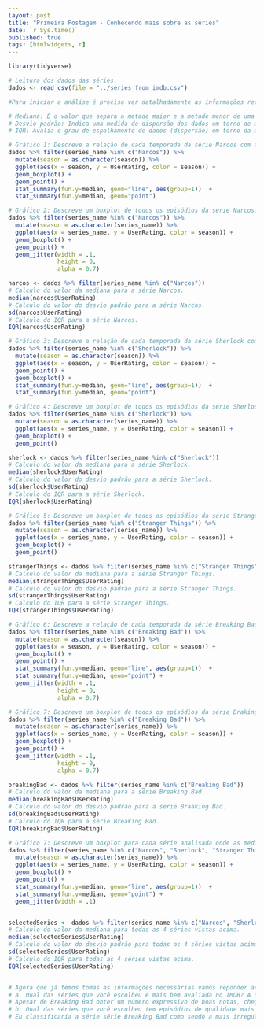```yaml
---
layout: post
title: "Primeira Postagem - Conhecendo mais sobre as séries"
date: `r Sys.time()`
published: true
tags: [htmlwidgets, r]
---
```


```r
library(tidyverse) 

# Leitura dos dados das séries.
dados <- read_csv(file = "../series_from_imdb.csv")

#Para iniciar a análise é preciso ver detalhadamente as informações referentes a cada uma das séries. Nos gráficos seguintes veremos diversos gráficos com informações relevante sobre a avaliação dos usuários.

# Mediana: É o valor que separa a metade maior e a metade menor de uma amostra.
# Desvio padrão: Indica uma medida de dispersão dos dados em torno de média amostral.
# IQR: Avalia o grau de espalhamento de dados (dispersão) em torno da medida de centralidade, basicamente subtraindo o terceiro quartil do primeiro quartil.

# Gráfico 1: Descreve a relação de cada temporada da série Narcos com a avaliação do usuários.
dados %>% filter(series_name %in% c("Narcos")) %>% 
  mutate(season = as.character(season)) %>% 
  ggplot(aes(x = season, y = UserRating, color = season)) + 
  geom_boxplot() +
  geom_point() + 
  stat_summary(fun.y=median, geom="line", aes(group=1))  + 
  stat_summary(fun.y=median, geom="point")

# Gráfico 2: Descreve um boxplot de todos os episódios da série Narcos.
dados %>% filter(series_name %in% c("Narcos")) %>% 
  mutate(season = as.character(series_name)) %>% 
  ggplot(aes(x = series_name, y = UserRating, color = season)) + 
  geom_boxplot() + 
  geom_point() +
  geom_jitter(width = .1,
              height = 0,
              alpha = 0.7) 

narcos <- dados %>% filter(series_name %in% c("Narcos"))
# Calculo do valor da mediana para a série Narcos.
median(narcos$UserRating)
# Calculo do valor do desvio padrão para a série Narcos.
sd(narcos$UserRating)
# Calculo do IQR para a série Narcos.
IQR(narcos$UserRating)

# Gráfico 3: Descreve a relação de cada temporada da série Sherlock com a avaliação do usuários.
dados %>% filter(series_name %in% c("Sherlock")) %>% 
  mutate(season = as.character(season)) %>% 
  ggplot(aes(x = season, y = UserRating, color = season)) +
  geom_point() +
  geom_boxplot() + 
  stat_summary(fun.y=median, geom="line", aes(group=1))  + 
  stat_summary(fun.y=median, geom="point")

# Gráfico 4: Descreve um boxplot de todos os episódios da série Sherlock.
dados %>% filter(series_name %in% c("Sherlock")) %>% 
  mutate(season = as.character(series_name)) %>% 
  ggplot(aes(x = series_name, y = UserRating, color = season)) + 
  geom_boxplot() +
  geom_point() 

sherlock <- dados %>% filter(series_name %in% c("Sherlock"))
# Calculo do valor da mediana para a série Sherlock.
median(sherlock$UserRating)
# Calculo do valor do desvio padrão para a série Sherlock.
sd(sherlock$UserRating)
# Calculo do IQR para a série Sherlock.
IQR(sherlock$UserRating)

# Gráfico 5: Descreve um boxplot de todos os episódios da série Stranger Things.
dados %>% filter(series_name %in% c("Stranger Things")) %>% 
  mutate(season = as.character(series_name)) %>% 
  ggplot(aes(x = series_name, y = UserRating, color = season)) + 
  geom_boxplot() +
  geom_point() 

strangerThings <- dados %>% filter(series_name %in% c("Stranger Things"))
# Calculo do valor da mediana para a série Stranger Things.
median(strangerThings$UserRating)
# Calculo do valor do desvio padrão para a série Stranger Things.
sd(strangerThings$UserRating)
# Calculo do IQR para a série Stranger Things.
IQR(strangerThings$UserRating)

# Gráfico 6: Descreve a relação de cada temporada da série Breaking Bad com a avaliação do usuários.
dados %>% filter(series_name %in% c("Breaking Bad")) %>% 
  mutate(season = as.character(season)) %>% 
  ggplot(aes(x = season, y = UserRating, color = season)) + 
  geom_boxplot() +
  geom_point() + 
  stat_summary(fun.y=median, geom="line", aes(group=1))  + 
  stat_summary(fun.y=median, geom="point") +
  geom_jitter(width = .1,
              height = 0,
              alpha = 0.7) 

# Gráfico 7: Descreve um boxplot de todos os episódios da série Braking Bad.
dados %>% filter(series_name %in% c("Breaking Bad")) %>% 
  mutate(season = as.character(series_name)) %>% 
  ggplot(aes(x = series_name, y = UserRating, color = season)) + 
  geom_boxplot() +
  geom_point() +
  geom_jitter(width = .1,
              height = 0,
              alpha = 0.7) 

breakingBad <- dados %>% filter(series_name %in% c("Breaking Bad"))
# Calculo do valor da mediana para a série Breaking Bad.
median(breakingBad$UserRating)
# Calculo do valor do desvio padrão para a série Braaking Bad.
sd(breakingBad$UserRating)
# Calculo do IQR para a série Breaking Bad.
IQR(breakingBad$UserRating)

# Gráfico 7: Descreve um boxplot para cada série analisada onde as medianas de cada uma estão ligadas.
dados %>% filter(series_name %in% c("Narcos", "Sherlock", "Stranger Things", "Breaking Bad")) %>% 
  mutate(season = as.character(series_name)) %>% 
  ggplot(aes(x = series_name, y = UserRating, color = season)) + 
  geom_boxplot() +
  geom_point() + 
  stat_summary(fun.y=median, geom="line", aes(group=1))  + 
  stat_summary(fun.y=median, geom="point") +
  geom_jitter(width = .1) 


selectedSeries <- dados %>% filter(series_name %in% c("Narcos", "Sherlock", "Stranger Things", "Breaking Bad"))
# Calculo do valor da mediana para todas as 4 séries vistas acima.
median(selectedSeries$UserRating)
# Calculo do valor do desvio padrão para todas as 4 séries vistas acima.
sd(selectedSeries$UserRating)
# Calculo do IQR para todas as 4 séries vistas acima.
IQR(selectedSeries$UserRating)


# Agora que já temos tomas as informações necessárias vamos reponder as questões.
# a. Qual das séries que você escolheu é mais bem avaliada no IMDB? A diferença é grande? Pequena? 
# Apesar de Breaking Bad obter um número expressivo de boas notas, chegando até a obter nota 10, eu avalio Sherlock como sendo a melhor a série pois entre outros motivos conseguiu obter uma mediana de 9, coisa que nenhuma outra conseguiu atingir, com a segunda maior mediana está a série Stranger Things que conseguiu superar somente a quarta temporada de Sherlock, entretanto conseguiu ter uma mediana melhor do que quatro temporadas entre cinco de Breaking Bad. A diferença eu avalio como sendo bem pequena por terem medianas bem próximas(9, 8.95, 8.9) e por não haver uma vantagem absoluta entre as temporadas. OBS: A série narcos acabou ficando em quarto lugar de acordo com as avaliações do IMDB, porém como seguidor das 4 séries avaliadas eu prefiro Narcos.
# b. Qual das séries que você escolheu tem episódios de qualidade mais irregular segundo o IMDB? A diferença é grande? Pequena?
# Eu classificaria a série série Breaking Bad como sendo a mais irregular apesar de ter os valores de IQR e desvio padrão inferiores a série Sherlock. Essa classificação se dá a partir de uma boa observada no gráfico 6, nele podemos ver que a primeira temporada tem uma mediana bem abaixo da mediana geral da série, na segunda temporada temos uma melhoria considerável fazendo com que chegue bem próximo da mediana geral, na terceira temporada ocorre uma queda fazendo com que se distancie da mediana geral da série, na quarta temporada ocorreu uma melhoria semelhante ao que aconteceu entre a primeira e segunda temporada, já na quinta temporada ocorre uma elevação bastante significativa, fugindo dos padrões anterioes, fazendo com que a mediana da quinta temporada gire em torno de 9.4, elevando bastante a mediana geral da série. Na série Sherlock podemos observar com facilidade um pico na segunda temporada que acabou sendo desproporcional com relação as outras temporadas além de ter os maiores valores de IQR e desvio padrão. A diferença acabou sendo bem pequena, ficando sujeito a outras interpretações indicando o contrário, seja pelo fato de valores de IQR e desvio padrão tão próximos quanto pela interpretação dos gráficos.
```

